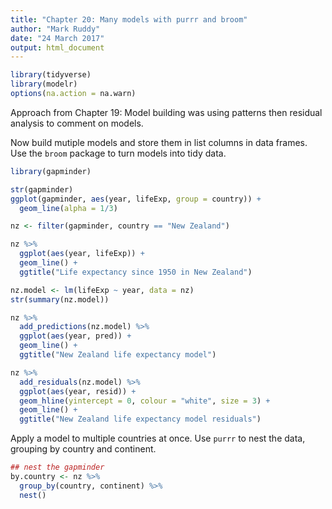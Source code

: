 ```yaml
---
title: "Chapter 20: Many models with purrr and broom"
author: "Mark Ruddy"
date: "24 March 2017"
output: html_document
---
```


```r
library(tidyverse)
library(modelr)
options(na.action = na.warn) 
```

Approach from Chapter 19: Model building was using patterns then residual analysis to comment on models.

Now build mutiple models and store them in list columns in data frames. Use the `broom` package to turn models into tidy data.


```r
library(gapminder)
```


```r
str(gapminder)
ggplot(gapminder, aes(year, lifeExp, group = country)) +
  geom_line(alpha = 1/3)
```


```r
nz <- filter(gapminder, country == "New Zealand")

nz %>% 
  ggplot(aes(year, lifeExp)) +
  geom_line() +
  ggtitle("Life expectancy since 1950 in New Zealand")
```


```r
nz.model <- lm(lifeExp ~ year, data = nz)
str(summary(nz.model))

nz %>% 
  add_predictions(nz.model) %>% 
  ggplot(aes(year, pred)) +
  geom_line() +
  ggtitle("New Zealand life expectancy model")
```


```r
nz %>% 
  add_residuals(nz.model) %>% 
  ggplot(aes(year, resid)) + 
  geom_hline(yintercept = 0, colour = "white", size = 3) +
  geom_line() + 
  ggtitle("New Zealand life expectancy model residuals")
```

Apply a model to multiple countries at once. Use `purrr` to nest the data, grouping by country and continent.
```r
## nest the gapminder 
by.country <- nz %>% 
  group_by(country, continent) %>% 
  nest()

```








